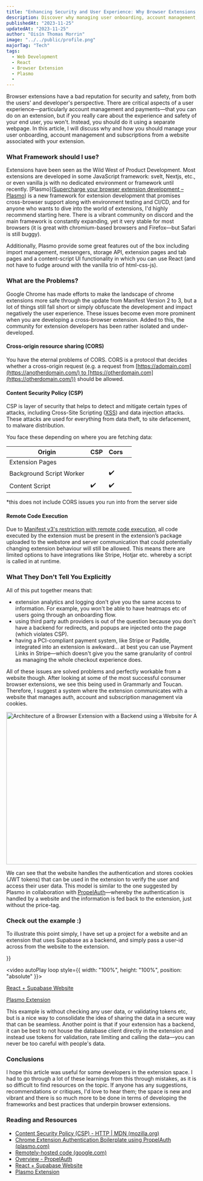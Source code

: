---
title: "Enhancing Security and User Experience: Why Browser Extensions Should Have an Associated Website"
description: Discover why managing user onboarding, account management, and subscriptions from a separate website can enhance the security and user experience of your browser extension.
publishedAt: "2023-11-25"
updatedAt: "2023-11-25"
author: "Oisín Thomas Morrin"
image: "../../public/profile.png"
majorTag: "Tech"
tags:
  - Web Development
  - React
  - Browser Extension
  - Plasmo
  -
---

Browser extensions have a bad reputation for security and safety, from both the users' and developer's perspective. There are critical aspects of a user experience—particularly account management and payments—that you can do on an extension, but if you really care about the experience and safety of your end user, you won't. Instead, you should do it using a separate webpage. In this article, I will discuss why and how you should manage your user onboarding, account management and subscriptions from a website associated with your extension.

### What Framework should I use?

Extensions have been seen as the Wild West of Product Development. Most extensions are developed in some JavaScript framework: svelt, Nextjs, etc., or even vanilla js with no dedicated environment or framework until recently. [Plasmo]([Supercharge your browser extension development – Plasmo](https://www.plasmo.com/)) is a new framework for extension development that promises cross-browser support along with environment testing and CI/CD, and for anyone who wants to dive into the world of extensions, I'd highly recommend starting here. There is a vibrant community on discord and the main framework is constantly expanding, yet it very stable for most browsers (it is great with chromium-based browsers and Firefox—but Safari is still buggy).

Additionally, Plasmo provide some great features out of the box including import management, messengers, storage API, extension pages and tab pages and a content-script UI functionality in which you can use React (and not have to fudge around with the vanilla trio of html-css-js).

### What are the Problems?

Google Chrome has made efforts to make the landscape of chrome extensions more safe through the update from Manifest Version 2 to 3, but a lot of things still fall short or simply obfuscate the development and impact negatively the user experience. These issues become even more prominent when you are developing a cross-browser extension. Added to this, the community for extension developers has been rather isolated and under-developed.

#### Cross-origin resource sharing (CORS)

You have the eternal problems of CORS. CORS is a protocol that decides whether a cross-origin request (e.g. a request from [https://adomain.com](https://anotherdomain.com/) to [https://otherdomain.com](https://otherdomain.com/)) should be allowed.

#### Content Security Policy (CSP)

CSP is layer of security that helps to detect and mitigate certain types of attacks, including Cross-Site Scripting ([XSS](https://developer.mozilla.org/en-US/docs/Glossary/Cross-site_scripting)) and data injection attacks. These attacks are used for everything from data theft, to site defacement, to malware distribution.

You face these depending on where you are fetching data:
<table>
    <thead>
        <tr>
            <th>Origin</th>
            <th>CSP</th>
            <th>Cors</th>
            <th></th>
        </tr>
    </thead>
    <tbody>
        <tr>
            <td>Extension Pages</td>
            <td></td>
            <td></td>
            <td></td>
        </tr>
        <tr>
            <td>Background Script Worker</td>
            <td></td>
            <td>✔️</td>
            <td></td>
        </tr>
        <tr>
            <td>Content Script</td>
            <td>✔️</td>
            <td>✔️</td>
            <td></td>
        </tr>
    </tbody>
</table>




\*this does not include CORS issues you run into from the server side

#### Remote Code Execution

Due to [Manifest v3's restriction with remote code execution](https://developer.chrome.com/docs/extensions/mv3/intro/mv3-overview/#remotely-hosted-code), all code executed by the extension must be present in the extension’s package uploaded to the webstore and server communication that could potentially changing extension behaviour will still be allowed. This means there are limited options to have integrations like Stripe, Hotjar etc. whereby a script is called in at runtime.

### What They Don't Tell You Explicitly

All of this put together means that:

- extension analytics and logging don't give you the same access to information. For example, you won't be able to have heatmaps etc of users going through an onboarding flow.
- using third party auth providers is out of the question because you don't have a backend for redirects, and popups are injected onto the page (which violates CSP).
- having a PCI-compliant payment system, like Stripe or Paddle, integrated into an extension is awkward... at best you can use Payment Links in Stripe—which doesn't give you the same granularity of control as managing the whole checkout experience does.

All of these issues are solved problems and perfectly workable from a website though. After looking at some of the most successful consumer browser extensions, we see this being used in Grammarly and Toucan. Therefore, I suggest a system where the extension communicates with a website that manages auth, account and subscription management via cookies.

<div
  style={{
    display: "flex",
    flexDirection: "column",
    alignItems: "center",
    justifyContent: "center",
    textAlign: "center",
  }}
>
  <Image
    src="/Backend for Chrome Extension.png"
    width="618"
    height="404"
    alt="Architecture of a Browser Extension with a Backend using a Website for Authentication"
    sizes="100vw"
  />
</div>

We can see that the website handles the authentication and stores cookies (JWT tokens) that can be used in the extension to verify the user and access their user data. This model is similar to the one suggested by Plasmo in collaboration with [PropelAuth](https://www.plasmo.com/blog/posts/chrome-extension-auth-boilerplate-propelauth)—whereby the authentication is handled by a website and the information is fed back to the extension, just without the price-tag.

### Check out the example :)

To illustrate this point simply, I have set up a project for a website and an extension that uses Supabase as a backend, and simply pass a user-id across from the website to the extension.

<div
  style={{
    width: "100%",
    height: 0,
    paddingBottom: "60%",
    position: "relative",
    marginBottom: "2rem"

  }}
>
<video autoPlay loop  style={{ width: "100%", height: "100%", position: "absolute" }}>
        <source src="/extension_with_cookies.mp4" />
      </video>
</div>

  

[React + Supabase Website](https://github.com/OisinThomasMorrin/react-auth-with-supabase)

[Plasmo Extension](https://github.com/OisinThomasMorrin/cookie-auth) 

This example is without checking any user data, or validating tokens etc, but is a nice way to consolidate the idea of sharing the data in a secure way that can be seamless. Another point is that if your extension has a backend, it can be best to not house the database client directly in the extension and instead use tokens for validation, rate limiting and calling the data—you can never be too careful with people's data.

### Conclusions

I hope this article was useful for some developers in the extension space. I had to go through a lot of these learnings from this through mistakes, as it is so difficult to find resources on the topic. If anyone has any suggestions, recommendations or critiques, I'd love to hear them; the space is new and vibrant and there is so much more to be done in terms of developing the frameworks and best practices that underpin browser extensions.

### Reading and Resources

- [Content Security Policy (CSP) - HTTP | MDN (mozilla.org)](https://developer.mozilla.org/en-US/docs/Web/HTTP/CSP)
- [Chrome Extension Authentication Boilerplate using PropelAuth (plasmo.com)](https://www.plasmo.com/blog/posts/chrome-extension-auth-boilerplate-propelauth)
- [Remotely-hosted code (google.com)](https://groups.google.com/a/chromium.org/g/chromium-extensions/c/ks--r5hDNQ0)
- [Overview - PropelAuth](https://docs.propelauth.com/overview)
- [React + Supabase Website](https://github.com/OisinThomasMorrin/react-auth-with-supabase)
- [Plasmo Extension](https://github.com/OisinThomasMorrin/cookie-auth)
